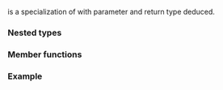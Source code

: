 {{cpp/title|bit_and&lt;void&gt;}}
{{cpp/utility/functional/navbar}}
{{ddcl|header=functional|since=c++14|
template&lt;&gt;
class bit_and&lt;void&gt;;
}}

{{c/core|std::bit_and&lt;void&gt;}} is a specialization of {{lc|std::bit_and}} with parameter and return type deduced.

===Nested types===
{{dsc begin}}
{{dsc hitem|Nested type|Definition}}
{{dsc|{{tt|is_transparent}}|[[cpp/utility/functional#Transparent function objects|unspecified]]}}
{{dsc end}}

===Member functions===
{{dsc begin}}
{{dsc mem fun|cpp/utility/functional/bit_and_void|title=operator()|inlinemem=true|applies {{tt|operator&amp;}} to {{c|lhs}} and {{c|rhs}}}}
{{dsc end}}

{{member|{{small|std::bit_and&lt;void&gt;::}}operator()|2=
{{ddcl|1=
template&lt; class T, class U &gt;
constexpr auto operator()( T&amp;&amp; lhs, U&amp;&amp; rhs ) const
    -&gt; decltype(std::forward&lt;T&gt;(lhs) &amp; std::forward&lt;U&gt;(rhs));
}}

Returns the result of {{c|std::forward&lt;T&gt;(lhs) &amp; std::forward&lt;U&gt;(rhs)}}.

===Parameters===
{{par begin}}
{{par|lhs, rhs|values to bitwise AND}}
{{par end}}

===Return value===
{{c|std::forward&lt;T&gt;(lhs) &amp; std::forward&lt;U&gt;(rhs)}}.
}}

===Example===
{{example}}

{{langlinks|es|ja|ru|zh}}
